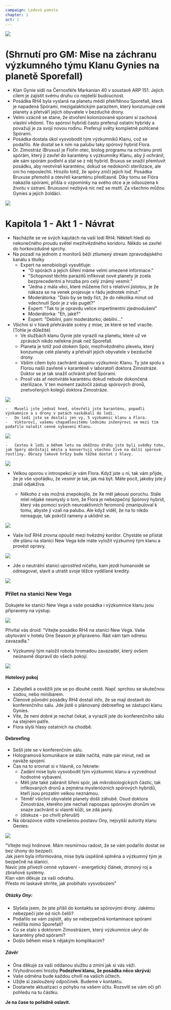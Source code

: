 ```yaml
---
campaign: Ledová pomsta
chapter: 1
act: 1
---
```


![](/LP/ScrattCZ_alien_planet_attacked_by_spores_dark_concept_art_detai_2a97da17-705d-4333-9396-deeef27bbf87.png)

# (Shrnutí pro GM: Mise na záchranu výzkumného týmu Klanu Gynies na planetě Sporefall)

-   Klan Gynie sídlí na Černosféře Markanian 40 v soustavě ARP 151. Jejich cílem je zajistit svému druhu co nejdelší budoucnost.
-   Posádka RH4 byla vyslaná na planetu médii překřtěnou Sporefall, která je napadená Spórami, mezigalaktickým parazitem, který konzumuje celé planety a přetváří jejich obyvatele v bezduché drony.
-   Velmi vzácně se stane, že stvoření kolonizované spórami si zachová vlastní vědomí. Tito spóroví hybridi často preferují ostatní hybridy a považují je za svojí novou rodinu. Preferují světy kompletně pohlcené Spórami.
-   Posádka dostala úkol vysvobodit tým výzkumníků Klanu, což se podařilo. Ale dostal se k nim na palubu taky spórový hybrid Flora.
-   Dr. Zimostráz (Bruxus) je Flořin otec, biolog programu na ochranu proti spórám, který ji zavřel do karantény s výzkumníky Klanu, aby ji ochránil, ale sám spórám podlehl a stal se z něj hybrid. Bruxus se snažil přemluvit posádku, aby neotvírali karanténu, dokud se nedokončí sterilizace, ale oni ho neposlechli. Hrozilo totiž, že spóry zničí jejich loď. Posádka Bruxuse přemohli a otevřeli karanténu předčasně. Díky tomu se Flóra nakazila spórami, přišla o vzpomínky na svého otce a je odsouzena k životu v ústraní. Bruxusovi nezbývá nic než se mstít. Za všechno můžou Gynies a jejich žoldáci.

<Player url="https://www.youtube.com/watch?v=y2ECgOhoDGs&ab_channel=MrSuicideSheep" controls height={100} />

![](/LP/ScrattCZ_wormhole_through_space_faster_than_light_travel_concep_d4688438-b155-49f5-811f-be2573151bdd.png)

# Kapitola 1 - Akt 1 - Návrat

-   Nacházíte se ve svých kajutách na vaší lodi RH4. Někteří hledí do nekonečného proudu světel mezihvězdného koridoru. Někdo se zavřel do horkovzdušné sprchy.
-   Na pozadí na jednom z monitorů běží ztlumený stream zpravodajského kanálu s titulky
    -   Expert na xenobiologii vysvětluje:
        -   "O spórách a jejich šíření máme velmi omezené informace."
        -   "Schopnost těchto parazitů infikovat nové planety je zcela bezprecedentní a hrozba pro celý známý vesmír."
        -   "Jedna z mála věcí, které můžeme říct s relativní jistotou, je že nákaza se na venek projevuje v řádu jednotek minut."
        -   Moderátorka: "Dalo by se tedy říct, že do několika minut od vdechnutí Spór je z vás pugét?"
        -   Expert: "Tak to je opravdu velice impertinentní zjednodušení"
        -   Moderátorka: "Eh, jaké?"
        -   Expert: "Debilní, paní moderátorko, debilní..."
-   Všichni si v hlavě přehráváte scény z mise, ze které se teď vracíte. (Tohle je důležité)
    -   Ve službách klanu Gynie jste vyrazili na planetu, které už ve zprávách nikdo neřekne jinak než Sporefall.
    -   Planeta je totiž pod útokem Spór, mezihvězdného plevelu, který konzumuje celé planety a přetváří jejich obyvatele v bezduché drony.
    -   Váším cílem bylo zachránit skupinu výzkumnic Klanu. Ty jste spolu s Florou našli zavřené v karanténě v laboratoři doktora Zimostráze. Doktor se je tak snažil ochránit před Spórami.
    -   Prosil vás ať neotvíráte karanténu dokud nebude dokončená sterilizace. V ten moment zaútočil zástup spórových dronů, znetvořených kolegů doktora Zimostráze.

![](/LP/BlipBlop_Dark_fantasy_zombie_spores_animated_body_left_for_dead_e0a2eb85-983f-4aea-ac67-02c4e62e618d.png)

    -   Museli jste jednat hned, otevřeli jste karanténu, popadli výzkumnice a s drony v patách naskákali do lodi.
    -   Do lodi jste se dostali jen vy, 5 výzkumnic klanu a Flora.
    -   Viktorovi, vašemu chapadlovitému lodnímu inženýrovi se mezi tím podařilo naložit cenné vybavení Klanu.

![](/LP/viktor.png)

    -   Cestou k lodi a během letu na oběžnou dráhu jste byli svědky toho, jak Spóry obrůstají města a konvertují všechno živé na další spórové rostliny. Obrazy takové hrůzy bude těžké dostat z hlavy.

![](/LP/ScrattCZ_a_portrait_of_a_beautiful_woman_hair_overgrown_with_fl_4cd72ab5-f3fb-4573-8761-ed86deb61fba.png)

-   Velkou oporou v introspekci je vám Flora. Když jste u ní, tak vám přijde, že je vše vpořádku, že vesmír je tak, jak má být. Máte pocit, jakoby jste jí znali odjakživa.

    -   Někoho z vás možná znepokojilo, že Xe měl jakousi poruchu. Stále mlel nějaké nesmysly o tom, že Flora je nebezpečný Spórový hybrid, který vás pomocí svých neuroaktivních feromonů zmanipuloval k tomu, abyste jí vzali na palubu. Ale když viděl, že na to nikdo nereaguje, tak pokrčil rameny a uklidnil se.

![](/LP/clarridge_sci_fi_concept_art_of_a_robotic_humanoid_ai_waiting_p_de9ad675-5d41-43e2-89b5-fadc5248f7ce.png)

-   Vaše loď RH4 zrovna opouští mezi hvězdný koridor. Chystáte se přistát dle plánu na stanici New Vega kde máte vyložit výzkumný tým klanu a provést opravy.

![](/LP/ScrattCZ_a_render_of_a_Las_vegas_space_station_exterior_center__e0361b58-509f-4427-b469-29aebdb718ff.png)

-   Jde o neutrální stanici uprostřed ničeho, kam jezdí humanoidé se odreagovat, slavit a utratit svoje těžce vydělané kredity.

![](/LP/ScrattCZ_armed_sci-fi_mercenaries_exiting_a_spaceship_shining_l_2576c2dd-a98b-4a4a-b942-1a9d4d81f543.png)

### Přílet na stanici New Vega

<Player url="https://www.youtube.com/watch?v=FRPHqYSgefI&ab_channel=TabletopAmbience" controls height={100} />

Dokujete ke stanici New Vega a vaše posádka i výzkumnice klanu jsou připraveny na výstup.

![](/LP/Joltasaur_front_facing_centered_headshot_robot_high_detail_intr_39218643-e4b6-4263-9ac0-813ef52ee22c.png)

Přivítal vás droid: "Vítejte posádko RH4 na stanici New Vega. Vaše ubytování v hotelu One Season je připraveno. Rád vám tam odnesu zavazadla."

-   Výzkumný tým naložil robota hromadou zavazadel, který ovšem neúnavně dopravil do všech pokojí.

![](/LP/communitykid_a_vivid_futuristic_hotel_room_designed_by_Tesla_an_8bba7317-0b1b-42fa-b7c7-3bc4016e9e28.png)

#### Hotelový pokoj

-   Zabydleli a osvěžili jste se po dlouhé cestě. Např. sprchou se skutečnou vodou, nebo minibarem.
-   Členové původní posádky RH4 dostali info, že se mají dostavit do konferenčního sálu. Jde jistě o plánovaný debreefing se zástupci klanu Gynies.
-   Víte, že není dobré je nechat čekat, a vyrazili jste do konferenčního sálu na stejném patře.
-   Flora slyší hlasy ostatních na chodbě.

#### Debreefing

<Player url="https://www.youtube.com/watch?v=jyThZdq4SlA&ab_channel=WhiteBatAudio" controls height={100} />

-   Sešli jste se v konferenčním sálu.
-   Hologramová komunikace se stále načítá, máte pár minut, než se naváže spojení.
-   Čas na to srovnat si v hlavně, co řeknete:
    -   Zadání mise bylo vysvobodit tým výzkumnic klanu a vyzvednout hodnotné vybavení.
    -   Měli jste také zabránit šíření spór, jak mikrobiologických částic, tak infikovaných dronů a zejména mysteriózních spórových hybridů, kteří jsou prozatím velkou neznámou.
    -   Téměř všichni obyvatelé planety došli záhubě. Osud doktora Zimostráze, kterého jste nechali napospas spórovým dronům ve snaze zachránit si vlasntí kůži, se zdá jasný.
    -   (diskuze - po chvíli přerušit)
-   Na obrazovce vidíte vznešenou postavu Ony, nejvyšší autority klanu Genies:

![](/LP/ScrattCZ_sci_fi_concept_art_of_a_tall_elegant_ghost_with_a_staf_7cbcbc08-afe6-49d4-83cd-a4acfe6cb586.png)

"Vítejte moji hrdinové. Mám nesmírnou radost, že se vám podařilo dostat se bez úhony do bezpečí.  
Jak jsem byla informována, mise byla úspěšně splněna a výzkumný tým je bezpečně na stanici.  
Navíc jste přivezli cenné vybavení - energetický článek, dronový roj a zbraňové systémy.  
Klan vám děkuje za vaší odvahu.  
Přesto mi laskavě shrňte, jak probíhalo vysvobození"

<Clock
    className="my-2 not-prose drop-shadow-md print:drop-shadow-none"
    size="Trump"
    title="Podezření Klanu"
    threat="Sledovaní Klanem"
    reward="Hrdinové Klanu"
    current={0}
    total={4}
/>

##### Otázky Ony:

-   Slyšela jsem, že jste přišli do kontaktu se spórovými drony. Jakému nebezpečí jste od nich čelili?
-   Podařilo se vám zajistit, aby se nebezpečná kontaminace spórami nešířila mimo Sporefall?
-   Co se stalo s doktorem Zimostrázem, který výzkumnice ukryl do karantény před spórami?
-   Došlo během mise k nějakým komplikacím?

##### Závěr

-   Óna děkuje za vaši oddanou službu a zmíní jak si vás váží.
-   (Vyhodnocení hrozby **Podezření klanu, že posádka něco skrývá**)
-   Vaše odměna bude každou chvílí na vašich účtech.
-   Užijte si zasloužený odpočinek. Budeme v kontaktu.
-   Dostanete aktualizaci o pohybu na vašem účtu. Rozsvítí se vám oči při pohledu na tu částku.

**Je na čase to pořádně oslavit.**
